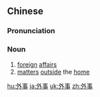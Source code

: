 ==Chinese==
{{zh-forms}}

===Pronunciation===
{{zh-pron
|m=wàishì
|c=ngoi6 si6
|mn=qz:gōa-sīr/xm,zz:gōa-sū
|cat=n
}}

===Noun===
{{zh-noun}}

# [[foreign]] [[affair]]s
# [[matter]]s [[outside]] the [[home]]

[[hu:外事]]
[[ja:外事]]
[[uk:外事]]
[[zh:外事]]